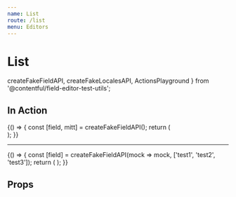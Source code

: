 ```yaml
---
name: List
route: /list
menu: Editors
---
```


# List

  createFakeFieldAPI,
  createFakeLocalesAPI,
  ActionsPlayground
} from '@contentful/field-editor-test-utils';

## In Action

<Playground>
  {() => {
    const [field, mitt] = createFakeFieldAPI();
    return (
      <div>
        <ListEditor field={field} locales={createFakeLocalesAPI()} isInitiallyDisabled={false} />
        <ActionsPlayground mitt={mitt} />
      </div>
    );
  }}
</Playground>

---

<Playground>
  {() => {
    const [field] = createFakeFieldAPI(mock => mock, ['test1', 'test2', 'test3']);
    return (
      <ListEditor field={field} locales={createFakeLocalesAPI()} isInitiallyDisabled={false} />
    );
  }}
</Playground>

## Props

<Props of={ListEditor} />

